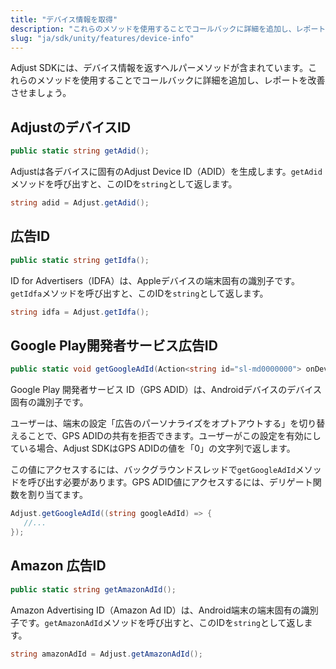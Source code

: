 ```yaml
---
title: "デバイス情報を取得"
description: "これらのメソッドを使用することでコールバックに詳細を追加し、レポートを改善させましょう。"
slug: "ja/sdk/unity/features/device-info"
---
```


Adjust SDKには、デバイス情報を返すヘルパーメソッドが含まれています。これらのメソッドを使用することでコールバックに詳細を追加し、レポートを改善させましょう。

## AdjustのデバイスID

```cs
public static string getAdid();
```

Adjustは各デバイスに固有のAdjust Device ID（ADID）を生成します。`getAdid`メソッドを呼び出すと、このIDを`string`として返します。

```cs
string adid = Adjust.getAdid();
```

## 広告ID

```cs
public static string getIdfa();
```

ID for Advertisers（IDFA）は、Appleデバイスの端末固有の識別子です。`getIdfa`メソッドを呼び出すと、このIDを`string`として返します。

```cs
string idfa = Adjust.getIdfa();
```

## Google Play開発者サービス広告ID

```cs
public static void getGoogleAdId(Action<string id="sl-md0000000"> onDeviceIdsRead);
```

Google Play 開発者サービス ID（GPS ADID）は、Androidデバイスのデバイス固有の識別子です。

ユーザーは、端末の設定「広告のパーソナライズをオプトアウトする」を切り替えることで、GPS ADIDの共有を拒否できます。ユーザーがこの設定を有効にしている場合、Adjust SDKはGPS ADIDの値を「0」の文字列で返します。

この値にアクセスするには、バックグラウンドスレッドで`getGoogleAdId`メソッドを呼び出す必要があります。GPS ADID値にアクセスするには、デリゲート関数を割り当てます。

```cs
Adjust.getGoogleAdId((string googleAdId) => {
   //...
});
```

## Amazon 広告ID

```cs
public static string getAmazonAdId();
```

Amazon Advertising ID（Amazon Ad ID）は、Android端末の端末固有の識別子です。`getAmazonAdId`メソッドを呼び出すと、このIDを`string`として返します。

```cs
string amazonAdId = Adjust.getAmazonAdId();
```
